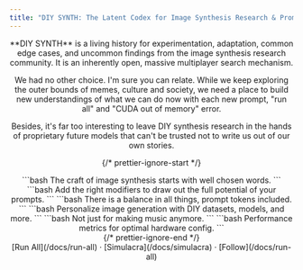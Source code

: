 ```yaml
---
title: "DIY SYNTH: The Latent Codex for Image Synthesis Research & Prompt Engineers"
---
```



<Header />

<div className="font-sourceReg text-offWhite">
**DIY SYNTH** is a living history for experimentation, adaptation, common edge cases, and uncommon findings from the image synthesis research community. It is an inherently open, massive multiplayer search mechanism.

We had no other choice. I'm sure you can relate. While we keep exploring the outer bounds of memes, culture and society, we need a place to build new understandings of what we can do now with each new prompt, "run all" and "CUDA out of memory" error.

Besides, it's far too interesting to leave DIY synthesis research in the hands of proprietary future models that can't be trusted not to write us out of our own stories.

</div>

{/* prettier-ignore-start */}

<div className="max-w-xs mx-auto mt-5 mb-8 text-center text-offWhite install">
  <Nextra.Tabs
    className="font-sourceSemi text-offWhite"
    items={["prompts", "mods", "weights", "training", "synths", "specs"]}
  >
    <Nextra.Tab>
      ```bash The craft of image synthesis starts with well chosen words. ```
    </Nextra.Tab>
    <Nextra.Tab>
      ```bash Add the right modifiers to draw out the full potential of your
      prompts. ```
    </Nextra.Tab>
    <Nextra.Tab>
      ```bash There is a balance in all things, prompt tokens included. ```
    </Nextra.Tab>
    <Nextra.Tab>
      ```bash Personalize image generation with DIY datasets, models, and more.
      ```
    </Nextra.Tab>
    <Nextra.Tab>```bash Not just for making music anymore. ```</Nextra.Tab>
    <Nextra.Tab>
      ```bash Performance metrics for optimal hardware config. ```
    </Nextra.Tab>
  </Nextra.Tabs>
</div>
{/* prettier-ignore-end */}

<div className="mb-20 text-center">
  [Run All](/docs/run-all) · [Simulacra](/docs/simulacra) ·
  [Follow](/docs/run-all)
</div>
